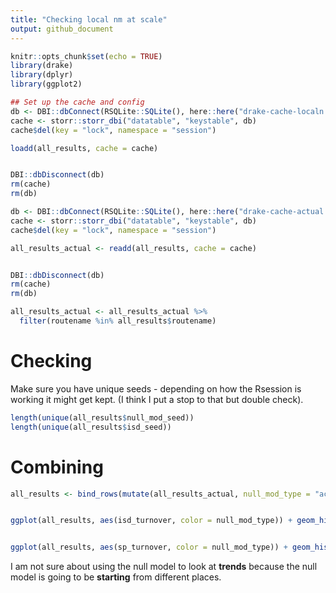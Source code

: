 ```yaml
---
title: "Checking local nm at scale"
output: github_document
---
```


```r
knitr::opts_chunk$set(echo = TRUE)
library(drake)
library(dplyr)
library(ggplot2)

## Set up the cache and config
db <- DBI::dbConnect(RSQLite::SQLite(), here::here("drake-cache-localn.sqlite"))
cache <- storr::storr_dbi("datatable", "keystable", db)
cache$del(key = "lock", namespace = "session")

loadd(all_results, cache = cache)


DBI::dbDisconnect(db)
rm(cache)
rm(db)

db <- DBI::dbConnect(RSQLite::SQLite(), here::here("drake-cache-actual.sqlite"))
cache <- storr::storr_dbi("datatable", "keystable", db)
cache$del(key = "lock", namespace = "session")

all_results_actual <- readd(all_results, cache = cache)


DBI::dbDisconnect(db)
rm(cache)
rm(db)

all_results_actual <- all_results_actual %>%
  filter(routename %in% all_results$routename)

```

# Checking


Make sure you have unique seeds - depending on how the Rsession is working it might get kept. (I think I put a stop to that but double check).

```r
length(unique(all_results$null_mod_seed))
length(unique(all_results$isd_seed))

```

# Combining

```r


all_results <- bind_rows(mutate(all_results_actual, null_mod_type = "actual"), all_results)


ggplot(all_results, aes(isd_turnover, color = null_mod_type)) + geom_histogram() + facet_wrap(vars(routename))


ggplot(all_results, aes(sp_turnover, color = null_mod_type)) + geom_histogram() + facet_wrap(vars(routename))
```

I am not sure about using the null model to look at **trends** because the null model is going to be **starting** from different places. 
